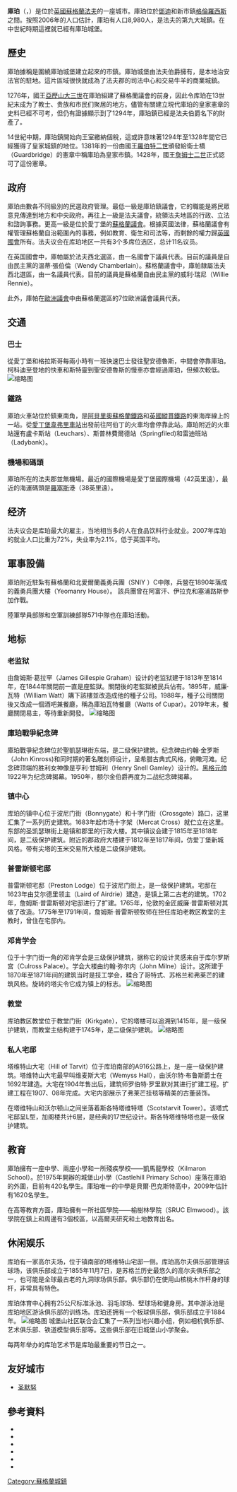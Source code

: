{{Infobox UK place 
|official_name= 庫帕
|gaelic_name= Cùbar
|scots_name= 
|static_image_name= Cupar-from-Tarvit.jpg
|static_image_caption= 從塔韋特山（Tarvit Hill）俯瞰庫帕 
|population= 9,200
|population_ref= <ref name="Population Estimate" /> 
|os_grid_reference= NO374146
|edinburgh_distance= {{convert|26|mi|km}} [[Points_of_the_compass|SSW]]
|london_distance= {{convert|352|mi|km}} [[Points_of_the_compass|SSE]]
|coordinates= {{coord|56.32|-3.01|display=inline,title}}
|unitary_scotland= 法夫
|lieutenancy_scotland= 法夫
|country= 蘇格蘭
|post_town= CUPAR
|postcode_area= KY
|postcode_district= KY15
|dial_code= 01334
|constituency_westminster= 法夫東北
|constituency_scottish_parliament= 法夫東北
}}
'''庫珀'''（{{lang-en|Cupar}}，{{lang-gd|Cùbar}}）是位於[[英國|英國]][[蘇格蘭|蘇格蘭]][[法夫|法夫]]的一座城市。庫珀位於[[鄧迪|鄧迪]]和新市鎮[[格倫羅西斯|格倫羅西斯]]之間。按照2006年的人口估計，庫珀有人口8,980人，是法夫的第九大城鎮。在中世紀時期這裡就已經有庫珀城堡。

== 歷史 ==
庫珀據稱是圍繞庫珀城堡建立起來的市鎮。庫珀城堡由法夫伯爵擁有，是本地治安法官的駐地。這片區域很快就成為了法夫郡的司法中心和交易牛羊的商業城鎮。

1276年，國王[[亚历山大三世_(苏格兰)|亞歷山大三世]]在庫珀組建了蘇格蘭議會的前身，因此令库珀在13世紀末成为了教士、贵族和市民们聚居的地方。儘管有關建立現代庫珀的皇家憲章的史料已經不可考，但仍有證據顯示到了1294年，庫珀鎮已經是法夫伯爵名下的財產了。

14世紀中期，庫珀鎮開始向王室繳納個稅，這或許意味著1294年至1328年間它已經獲得了皇家城鎮的地位。1381年的一份由國王[[羅伯特二世_(蘇格蘭)|羅伯特二世]]頒發給衛士橋（Guardbridge）的憲章中稱庫珀為皇家市鎮。1428年，國王[[詹姆斯二世_(苏格兰)|詹姆士二世]]正式認可了這份憲章。

== 政府 ==
庫珀由數各不同級別的民選政府管理。最低一級是庫珀鎮議會，它的職能是將民眾意見傳達到地方和中央政府。再往上一級是法夫議會，統領法夫地區的行政、立法和諮詢事務。更高一級是位於愛丁堡的[[蘇格蘭議會|蘇格蘭議會]]。根據英國法律，蘇格蘭議會有權管理蘇格蘭自治範圍內的事務，例如教育、衛生和司法等，而剩餘的權力歸[[英國國會|英國國會]]所有。法夫议会在库珀地区一共有3个多席位选区，总计11名议员。

在英国國會中，庫帕屬於法夫西北選區，由一名國會下議員代表。目前的議員是自由民主黨的溫蒂·張伯倫（Wendy Chamberlain）。蘇格蘭議會中，庫帕隸屬法夫西北選區，由一名議員代表。目前的議員是蘇格蘭自由民主黨的威利·瑞尼（Willie Rennie）。

此外，庫帕在[[歐洲議會|歐洲議會]]中由蘇格蘭選區的7位歐洲議會議員代表。

== 交通 ==
=== 巴士 ===
從愛丁堡和格拉斯哥每兩小時有一班快速巴士發往聖安德魯斯，中間會停靠庫珀。柯科迪至登地的快車和斯特靈到聖安德魯斯的慢車亦會經過庫珀，但頻次較低。
[[File:Cupar_Railway_Station,_Cupar.jpg|缩略图]]
=== 鐵路 ===
庫珀火車站位於鎮東南角，是[[阿貝里奧蘇格蘭鐵路|阿貝里奧蘇格蘭鐵路]]和[[英國縱貫鐵路|英國縱貫鐵路]]的東海岸線上的一站。從[[愛丁堡威瓦利站|愛丁堡韋弗里車站]]出發前往阿伯丁的火車均會停靠此站。庫珀附近的火車站還有盧卡斯站（Leuchars）、斯普林費爾德站（Springfiled)和雷迪班站（Ladybank）。

=== 機場和碼頭 ===
庫珀所在的法夫郡並無機場。最近的國際機場是愛丁堡國際機場（42英里遠），最近的海運碼頭是[[羅塞斯|羅塞斯]]港（38英里遠）。

== 经济 ==
法夫议会是库珀最大的雇主，当地相当多的人在食品饮料行业就业。2007年库珀的就业人口比重为72%，失业率为2.1%，低于英国平均。
== 軍事設備 ==
庫珀附近駐紮有蘇格蘭和北愛爾蘭義勇兵團（SNIY ）C中隊，兵營在1890年落成的義勇兵團大樓（Yeomanry House）。 該兵團曾在阿富汗、伊拉克和塞浦路斯參加作戰。

陸軍學員部隊和空軍訓練部隊571中隊也在庫珀活動。

== 地标 ==
<!-- 檔案不存在 [[File:WattsofCupar.jpgv|缩略图]] -->
=== 老监狱 ===
由詹姆斯·葛拉罕（James Gillespie Graham）设计的老监狱建于1813年至1814年，在1844年關閉前一直是座監獄。關閉後的老監獄被民兵佔有。1895年，威廉·瓦特（William Watt）購下該樓並改造成他的種子公司。1988年，種子公司關閉後又改成一個酒吧兼餐廳，稱為庫珀瓦特餐廳（Watts of Cupar）。2019年末，餐廳關閉易主，等待重新開發。
[[File:Cupar_War_Memorial_by_Henry_Snell_Gamley.jpg|缩略图]]
=== 庫珀戰爭紀念碑 ===
庫珀戰爭紀念碑位於聖凱瑟琳街东端，是二级保护建筑。纪念碑由约翰·金罗斯（John Kinross)和同时期的著名雕刻师设计，呈希腊古典式风格，俯瞰河滩。纪念碑顶端的胜利女神像是亨利·甘姆利（Henry Snell Gamley）设计的。[[道格拉斯·黑格|黑格元帅]]1922年为纪念碑揭幕。1950年，额尔金伯爵再度为二战纪念碑揭幕。
=== 镇中心 ===
库珀的镇中心位于波尼门街（Bonnygate）和十字门街（Crossgate）路口，这里汇集了一系列历史建筑。1683年起市场十字架（Mercat Cross）就伫立在这里。东部的圣凯瑟琳街上是镇和郡里的行政大楼。其中镇议会建于1815年至1818年间，是二级保护建筑。附近的郡政府大楼建于1812年至1817年间，仿爱丁堡新城风格。带有尖塔的玉米交易所大楼是二级保护建筑。

=== 普雷斯顿宅邸 ===
普雷斯顿宅邸（Preston Lodge）位于波尼门街上，是一级保护建筑。宅邸在1623年由艾尔德里领主（Laird of Airdrie）建造，是镇上第二古老的建筑。1702年，詹姆斯·普雷斯顿对宅邸进行了扩建。1765年，伦敦的金匠威廉·普雷斯顿对其做了改造。1775年至1791年间，詹姆斯·普雷斯顿牧师在担任库珀老教区教堂的主教时，曾住在宅邸内。

=== 邓肯学会 ===
位于十字门街一角的邓肯学会是三级保护建筑，据称它的设计灵感来自于库尔罗斯宫（Culross Palace）。学会大楼由约翰·弥尔内（John Milne）设计。这所建于1870年至1871年间的建筑当时是技工学会，糅合了哥特式、苏格兰和弗莱芒的建筑风格。旋转的塔尖令它成为镇上的标志。
[[File:Old_Church,_Cupar,_Fife.jpg|缩略图]]
=== 教堂 ===
库珀教区教堂位于教堂门街（Kirkgate），它的塔楼可以追溯到1415年，是一级保护建筑，而教堂主结构建于1745年，是二级保护建筑。
[[File:The_tower_of_the_Duncan_Institute,_Cupar.jpg|缩略图]]
=== 私人宅邸 ===
塔维特山大宅（Hill of Tarvit）位于库珀南部的A916公路上，是一座一级保护建筑。塔维特山大宅最早叫维麦斯大宅（Wemyss Hall），由沃尔特·布鲁斯爵士在1692年建造。大宅在1904年售出后，建筑师罗伯特·罗里默对其进行扩建工程。扩建工程在1907、08年完成。大宅内部展示了弗莱芒挂毯等精美的古董装饰。

在塔维特山和沃尔顿山之间坐落着斯各特塔维特塔（Scotstarvit Tower）。该塔式宅邸呈L型，加阁楼共计6层，是经典的17世纪设计。斯各特塔维特塔也是一级保护建筑。

== 教育 ==
庫珀擁有一座中學、兩座小學和一所殘疾學校——凱馬龍學校（Kilmaron School）。於1975年開辦的城堡山小學（Castlehill Primary Schoo）座落在庫珀的外圍，目前有420名學生。庫珀唯一的中學是貝爾·巴克斯特高中，2009年估計有1620名學生。

在高等教育方面，庫珀擁有一所社區學院——榆樹林學院（SRUC Elmwood）。該學院在鎮上和周邊有3個校區，以高爾夫研究和土地教育出名。

== 休闲娱乐 ==
库珀有一家高尔夫场，位于镇南部的塔维特山宅邸一侧。库珀高尔夫俱乐部管理该球场，该俱乐部成立于1855年11月7日，是苏格兰历史最悠久的高尔夫俱乐部之一，也可能是全球最古老的九洞球场俱乐部。俱乐部仍在使用山核桃木作杆身的球杆，非常具有特色。

库珀体育中心拥有25公尺标准泳池、羽毛球场、壁球场和健身房。其中游泳池是库珀地区游泳俱乐部的训练场。库珀还拥有一个板球俱乐部，俱乐部成立于1884年。 
[[File:Tarvit_1.jpeg|缩略图]]
城堡山社区联合会汇集了一系列当地兴趣小组，例如相机俱乐部、艺术俱乐部、铁道模型俱乐部等。这些俱乐部在旧城堡山小学聚会。

每两年举办的库珀艺术节是库珀最重要的节日之一。

==友好城市==
* {{FRA}} [[圣默努|圣默努]]

==參考資料==
*{{cite book|last=Boyd |first=Margaret |title=Cupar: In Old Picture Postcards |volume=2 |year=1989 |ISBN=9028848657 |ref=harv}}
*{{cite book |last=Omand |first=Donald |title=The Fife Book |publisher=Birlinn Publishing |year=2000 |ref=harv}}
*{{cite book |last=Pride |first=Glen L. |title=Kingdom of Fife |edition=2nd edition |publisher=The Rutland Press |year=1999 |ref=harv}}
* {{cite book |last=Lamont-Brown |first=Raymond |title=Fife in History and Legend |publisher=John Donald |location=[[Edinburgh|Edinburgh]] |year=2002 |isbn=0-85976-567-9 |ref=harv}}
*{{cite book |last=Martin |first=Paula |title=Cupar: The History of a small Scottish town |publisher=Birlinn Publishing |location=[[Edinburgh|Edinburgh]] |year=2006 |ref=harv}}
*{{cite book|last1=Walker |first1=Bruce |last2=Ritchie |first2=Graham |title=Fife, Perthshire and Angus |isbn = 0114952868 |year=1996 |ref=harv}}
{{Commons category|Cupar}}
[[Category:蘇格蘭城鎮|Category:蘇格蘭城鎮]]